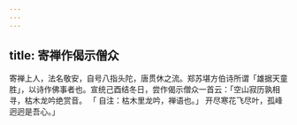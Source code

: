 ```yaml
---
---
---
```

title: 寄禅作偈示僧众
---



寄禅上人，法名敬安，自号八指头陀，唐贯休之流。郑苏堪方伯诗所谓「雄据天童胜」，以诗作佛事者也。宣统己酉结冬日，尝作偈示僧众一首云：「空山寂历孰相寻，枯木龙吟绝赏音。 「 自注：枯木里龙吟，禅语也。」 开尽寒花飞尽叶，孤峰迥迥是吾心。」